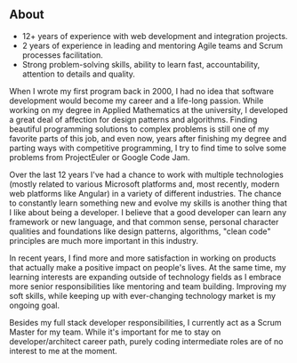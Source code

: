 ## About

-	12+ years of experience with web development and integration projects.
-	2 years of experience in leading and mentoring Agile teams and Scrum processes facilitation.
-	Strong problem-solving skills, ability to learn fast, accountability, attention to details and quality.

When I wrote my first program back in 2000, I had no idea that software development would become my career and a life-long passion. While working on my degree in Applied Mathematics at the university, I developed a great deal of affection for design patterns and algorithms. Finding beautiful programming solutions to complex problems is still one of my favorite parts of this job, and even now, years after finishing my degree and parting ways with competitive programming, I try to find time to solve some problems from ProjectEuler or Google Code Jam.

Over the last 12 years I've had a chance to work with multiple technologies (mostly related to various Microsoft platforms and, most recently, modern web platforms like Angular) in a variety of different industries. The chance to constantly learn something new and evolve my skills is another thing that I like about being a developer. I believe that a good developer can learn any framework or new language, and that common sense, personal character qualities and foundations like design patterns, algorithms, "clean code" principles are much more important in this industry.

In recent years, I find more and more satisfaction in working on products that actually make a positive impact on people's lives. At the same time, my learning interests are expanding outside of technology fields as I embrace more senior responsibilities like mentoring and team building. Improving my soft skills, while keeping up with ever-changing technology market is my ongoing goal. 

Besides my full stack developer responsibilities, I currently act as a Scrum Master for my team. While it's important for me to stay on developer/architect career path, purely coding intermediate roles are of no interest to me at the moment.
